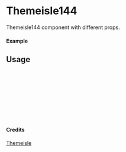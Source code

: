 
<Meta of={Themeisle144} title="Themeisle/Themeisle144" />

# Themeisle144

Themeisle144 component with different props.

#### Example

<Canvas of={Themeisle144.Primary} />

## Usage

```ts
import { Themeisle144 } from "yadl-ui";

const Example = () => {
  return (
      <Themeisle144 />
  );
};

export default Example;
```

#### Credits
[Themeisle](https://themeisle.com/illustrations)
